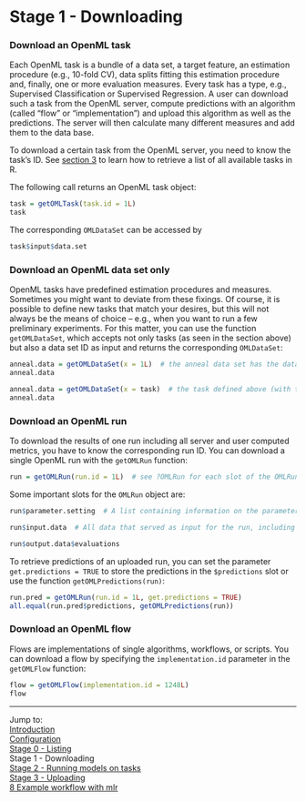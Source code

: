 Stage 1 - Downloading
=====================

### Download an OpenML task
Each OpenML task is a bundle of a data set, a target feature, an estimation procedure (e.g.,
10-fold CV), data splits fitting this estimation procedure and, finally, one or more evaluation measures. Every task has a type, e.g., Supervised Classification or Supervised Regression. A user can download such a task from the OpenML server, compute predictions with an algorithm (called "flow" or "implementation") and upload this algorithm as well as the predictions. The server will then calculate many different measures and add them to the data base.

To download a certain task from the OpenML server, you need to know the task's ID. See
[section 3](3-Stage-0-Listing.md) to learn how to retrieve a list of all available tasks in R.

The following call returns an OpenML task object: 

```r
task = getOMLTask(task.id = 1L)
task
```

The corresponding `OMLDataSet` can be accessed by

```r
task$input$data.set
```

### Download an OpenML data set only
OpenML tasks have predefined estimation procedures and measures. Sometimes you might want to deviate
from these fixings. Of course, it is possible to define new tasks that match your desires, but this
will not always be the means of choice -- e.g., when you want to run a few preliminary experiments.
For this matter, you can use the function `getOMLDataSet`, which accepts not only tasks (as seen in the section above) but also a data set ID as input and returns the corresponding `OMLDataSet`:

```r
anneal.data = getOMLDataSet(x = 1L)  # the anneal data set has the data set ID (did = 1, see also previous section)
anneal.data

anneal.data = getOMLDataSet(x = task)  # the task defined above (with task.id = 1) uses the anneal data
anneal.data
```

### Download an OpenML run
To download the results of one run including all server and user computed metrics, you have to know the corresponding run ID. You can download a single OpenML run with the `getOMLRun` function:

```r
run = getOMLRun(run.id = 1L)  # see ?OMLRun for each slot of the OMLRun object
```

Some important slots for the `OMLRun` object are:

```r
run$parameter.setting  # A list containing information on the parameter settings.

run$input.data  # All data that served as input for the run, including the URL to the data.

run$output.data$evaluations
```

To retrieve predictions of an uploaded run, you can set the parameter `get.predictions = TRUE` to store the
predictions in the `$predictions` slot or use the function `getOMLPredictions(run)`:

```r
run.pred = getOMLRun(run.id = 1L, get.predictions = TRUE)
all.equal(run.pred$predictions, getOMLPredictions(run))
```

### Download an OpenML flow

Flows are implementations of single algorithms, workflows, or scripts. You can download a flow by specifying the `implementation.id` parameter in the `getOMLFlow` function:

```r
flow = getOMLFlow(implementation.id = 1248L)
flow
```

----------------------------------------------------------------------------------------------------
Jump to:   
[Introduction](1-Introduction.md)  
[Configuration](2-Configuration.md)  
[Stage 0 - Listing](3-Stage-0-Listing.md)  
Stage 1 - Downloading  
[Stage 2 - Running models on tasks](5-Stage-2-Running.md)  
[Stage 3 - Uploading](6-Stage-3-Uploading.md)  
[8 Example workflow with mlr](8-Example-workflow-with-mlr.md)